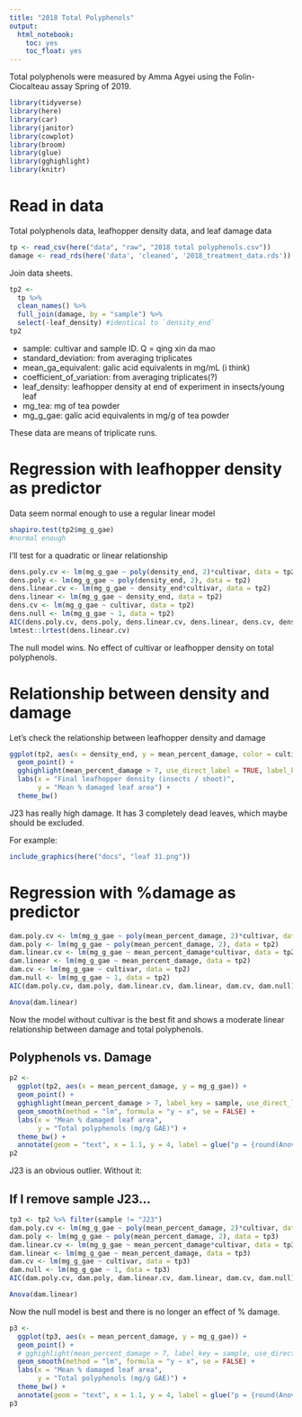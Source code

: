 ```yaml
---
title: "2018 Total Polyphenols"
output: 
  html_notebook: 
    toc: yes
    toc_float: yes
---
```



Total polyphenols were measured by Amma Agyei using the Folin-Ciocalteau assay Spring of 2019.

```r
library(tidyverse)
library(here)
library(car)
library(janitor)
library(cowplot)
library(broom)
library(glue)
library(gghighlight)
library(knitr)
```

# Read in data

Total polyphenols data, leafhopper density data, and leaf damage data

```r
tp <- read_csv(here("data", "raw", "2018 total polyphenols.csv"))
damage <- read_rds(here('data', 'cleaned', '2018_treatment_data.rds'))
```

Join data sheets.

```r
tp2 <- 
  tp %>% 
  clean_names() %>% 
  full_join(damage, by = "sample") %>%
  select(-leaf_density) #identical to `density_end`
tp2
```

- sample: cultivar and sample ID. Q = qing xin da mao
- standard_deviation: from averaging triplicates
- mean_ga_equivalent: galic acid equivalents in mg/mL (i think)
- coefficient_of_variation: from averaging triplicates(?)
- leaf_density: leafhopper density at end of experiment in insects/young leaf
- mg_tea: mg of tea powder
- mg_g_gae: galic acid equivalents in mg/g of tea powder


These data are means of triplicate runs.

# Regression with leafhopper density as predictor

Data seem normal enough to use a regular linear model

```r
shapiro.test(tp2$mg_g_gae)
#normal enough
```
I'll test for a quadratic or linear relationship

```r
dens.poly.cv <- lm(mg_g_gae ~ poly(density_end, 2)*cultivar, data = tp2)
dens.poly <- lm(mg_g_gae ~ poly(density_end, 2), data = tp2)
dens.linear.cv <- lm(mg_g_gae ~ density_end*cultivar, data = tp2)
dens.linear <- lm(mg_g_gae ~ density_end, data = tp2)
dens.cv <- lm(mg_g_gae ~ cultivar, data = tp2)
dens.null <- lm(mg_g_gae ~ 1, data = tp2)
AIC(dens.poly.cv, dens.poly, dens.linear.cv, dens.linear, dens.cv, dens.null)
lmtest::lrtest(dens.linear.cv)
```

The null model wins. No effect of cultivar or leafhopper density on total polyphenols.

# Relationship between density and damage

Let's check the relationship between leafhopper density and damage

```r
ggplot(tp2, aes(x = density_end, y = mean_percent_damage, color = cultivar)) +
  geom_point() +
  gghighlight(mean_percent_damage > 7, use_direct_label = TRUE, label_key = sample) +
  labs(x = "Final leafhopper density (insects / shoot)",
       y = "Mean % damaged leaf area") +
  theme_bw()
```

J23 has really high damage. It has 3 completely dead leaves, which maybe should be excluded.

For example:
```r
include_graphics(here("docs", "leaf 31.png"))
```

# Regression with %damage as predictor

```r
dam.poly.cv <- lm(mg_g_gae ~ poly(mean_percent_damage, 2)*cultivar, data = tp2)
dam.poly <- lm(mg_g_gae ~ poly(mean_percent_damage, 2), data = tp2)
dam.linear.cv <- lm(mg_g_gae ~ mean_percent_damage*cultivar, data = tp2)
dam.linear <- lm(mg_g_gae ~ mean_percent_damage, data = tp2)
dam.cv <- lm(mg_g_gae ~ cultivar, data = tp2)
dam.null <- lm(mg_g_gae ~ 1, data = tp2)
AIC(dam.poly.cv, dam.poly, dam.linear.cv, dam.linear, dam.cv, dam.null)

Anova(dam.linear)
```

Now the model without cultivar is the best fit and shows a moderate linear relationship between damage and total polyphenols.

## Polyphenols vs. Damage

```r
p2 <-
  ggplot(tp2, aes(x = mean_percent_damage, y = mg_g_gae)) +
  geom_point() +
  gghighlight(mean_percent_damage > 7, label_key = sample, use_direct_label = TRUE) +
  geom_smooth(method = "lm", formula = "y ~ x", se = FALSE) +
  labs(x = "Mean % damaged leaf area",
       y = "Total polyphenols (mg/g GAE)") +
  theme_bw() +
  annotate(geom = "text", x = 1.1, y = 4, label = glue("p = {round(Anova(dam.linear)$`Pr(>F)`[1], 3)}"))
p2
```

J23 is an obvious outlier.  Without it:

## If I remove sample J23...

```r
tp3 <- tp2 %>% filter(sample != "J23")
dam.poly.cv <- lm(mg_g_gae ~ poly(mean_percent_damage, 2)*cultivar, data = tp3)
dam.poly <- lm(mg_g_gae ~ poly(mean_percent_damage, 2), data = tp3)
dam.linear.cv <- lm(mg_g_gae ~ mean_percent_damage*cultivar, data = tp3)
dam.linear <- lm(mg_g_gae ~ mean_percent_damage, data = tp3)
dam.cv <- lm(mg_g_gae ~ cultivar, data = tp3)
dam.null <- lm(mg_g_gae ~ 1, data = tp3)
AIC(dam.poly.cv, dam.poly, dam.linear.cv, dam.linear, dam.cv, dam.null)

Anova(dam.linear)
```

Now the null model is best and there is no longer an effect of % damage.

```r
p3 <-
  ggplot(tp3, aes(x = mean_percent_damage, y = mg_g_gae)) +
  geom_point() +
  # gghighlight(mean_percent_damage > 7, label_key = sample, use_direct_label = TRUE) +
  geom_smooth(method = "lm", formula = "y ~ x", se = FALSE) +
  labs(x = "Mean % damaged leaf area",
       y = "Total polyphenols (mg/g GAE)") +
  theme_bw() +
  annotate(geom = "text", x = 1.1, y = 4, label = glue("p = {round(Anova(dam.linear)$`Pr(>F)`[1], 3)}"))
p3
```



